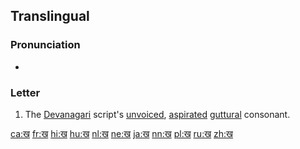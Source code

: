 {{Devanagari character info|hex=916|name=DEVANAGARI LETTER KHA|image=[[File:Deva-ख-order.gif|100px]]}}
{{also|ख़}}
==Translingual==

===Pronunciation===
* {{IPA|/kʰə/|lang=mul}}

===Letter===
{{mul-Deva|kha}}

# The [[Devanagari]] script's [[unvoiced]], [[aspirated]] [[guttural]] consonant.

[[ca:ख]]
[[fr:ख]]
[[hi:ख]]
[[hu:ख]]
[[nl:ख]]
[[ne:ख]]
[[ja:ख]]
[[nn:ख]]
[[pl:ख]]
[[ru:ख]]
[[zh:ख]]